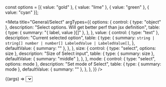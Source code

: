 
const options = [{ value: "gold" }, { value: "lime" }, { value: "green" }, { value: "cyan" }];

<Meta
    title="General/Select"
    argTypes={{
        options: {
            control: { type: "object" },
            description: "Select options. Will get better perf than jsx definition",
            table: {
                type: { summary: "{ label, value }[]" },
            },
        },
        value: {
            control: { type: "text" },
            description: "Current selected option",
            table: {
                type: {
                    summary: `
                        string | string[]
                        number | number[]
                        LabeledValue | LabeledValue[]
                    `,
                },
                defaultValue: { summary: "" },
            },
        },
        size: {
            control: { type: "select", options: size },
            description: "Size of Select input",
            table: {
                type: { summary: size },
                defaultValue: { summary: "middle" },
            },
        },
        mode: {
            control: { type: "select", options: mode },
            description: "Set mode of Select",
            table: {
                type: { summary: mode },
                defaultValue: { summary: "" },
            },
        },
    }}
/>

<Preview>
    <Story
        name="Playground"
        args={{
            options: options,
            value: "Apple",
        }}
    >
        {(args) => <Select {...args} />}
    </Story>
</Preview>

# Props

<ArgsTable story="Playground" />
